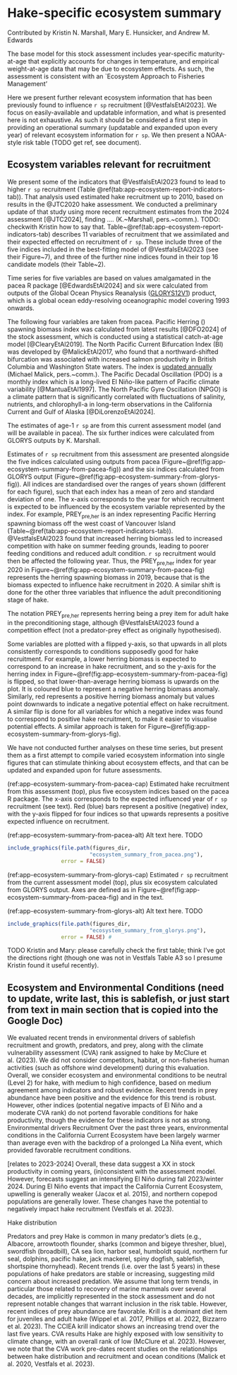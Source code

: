 \newpage

\rfoot{Ecosystem report}

# Hake-specific ecosystem summary {#sec:app-ecosystem-report}

Contributed by Kristin N. Marshall, Mary E. Hunsicker, and Andrew M. Edwards

The base model for this stock assessment includes
year-specific maturity-at-age that explicitly accounts for changes in temperature, and
empirical weight-at-age data that may be due to ecosystem effects. As such, the
assessment is consistent with an `Ecosystem Approach to Fisheries
Management'

<!-- TODO add ref related to Jenny's talk if Bridget has something. -->

Here we
present further relevant ecosystem information that has been previously
found to influence `r sp` recruitment [@VestfalsEtAl2023].
We focus on easily-available and updatable
information, and what is presented here is not exhaustive. As such it should be
considered a first step in providing an operational summary (updatable and
expanded upon every year) of relevant
ecosystem information for `r sp`. We then present a NOAA-style risk table (TODO
get ref, see document).

## Ecosystem variables relevant for recruitment

We present some of the indicators that @VestfalsEtAl2023 found to lead to higher
`r sp` recruitment (Table \@ref(tab:app-ecosystem-report-indicators-tab)). That
analysis used estimated hake recruitment up to 2010, based on results in
the @JTC2020 hake assessment. We conducted a preliminary update of
that study using more recent recruitment estimates from the 2024 assessment
[@JTC2024], finding .... (K.~Marshall, pers.~comm.). TODO: checkwith Kristin
how to say that. Table~\@ref(tab:app-ecosystem-report-indicators-tab) describes
11 variables of recruitment that we assimilated and their expected effected on
recruitment of `r sp`. These include three of the five indices included in
the best-fitting model of @VestfalsEtAl2023 (see their Figure~7), and three of
the further nine indices found in their top 16 candidate models (their
Table~2).

\begin{table}[hbp]
\centering
\caption{\label{tab:app-ecosystem-report-indicators-tab}Descriptions of easily
available ecosystem variables that were found to influence `r sp`
recruitment either by Vestfals et al. (2023) or our updated analyses (unpublished).
Variables are in order of life-history stage, following Table~A1 of Vestfals et
al. (2023); see that reference for full details. Shelf break is considered
between 100 and 2,000~m isobaths, defining the longitudinal extent for several
variables. The first subscripts refer to life-history stage
(`pre` is preconditioning, while JA is Jan-Apr, in the egg to late larvae stage).}
\centering
\fontsize{10}{12}\selectfont
\begin{tabular}[t]{p{3cm}p{6cm}p{6cm}}
\toprule
Abbreviation~of variable & Definition & Effect on recruitment; expectation for an increase in
variable\\
\midrule

PREY$_{\mbox{pre,her}}$ & Pacific Herring spawning biomass off the west coast of
Vancouver Island & Increased competition with herring on summer feeding grounds
leads to poorer feeding conditions and reduced adult condition;
$\downarrow$ recruitment the following year\\

BI$_{\mbox{pre}}$ & North Pacific Current Bifurcation Index & Northward-shifted
bifurcation leads to increased advection of prey southwards, leading to poorer
feeding conditions off British Columbia, Washington, and Oregon, and reduced
adult condition;
$\downarrow$ recruitment the following year\\

PDO$_{\mbox{pre}}$ & Pacific Decadal Oscillation during preconditioning (Apr-Sep) & Indicator of basin-scale
processes, negative phase linked to higher productivity and improved adult condition (Apr-Sep);
$\downarrow$ recruitment the following year\\

NPGO$_{\mbox{pre}}$ & North Pacific Gyre Oscillation during preconditioning
(Apr-Sep) & Indicator of basin-scale
processes, positive phase linked to higher nutrient concentrations and
productivity, and improved adult condition;
$\uparrow$ recruitment the following year\\

TEMP$_{\mbox{spawn}}$ & Mean temperature during spawning (shelf break,
Jan-Mar, 130-500~m depth, 31-36~\textdegree~N) & Fish less likely to spawn at
higher temperatures; $\downarrow$ recruitment that year\\

AST$_{\mbox{eggs}}$ & Net along-shore transport (shelf break,
Jan-Mar, 40-60~m depth, 31-36~\textdegree~N)
& Increased northward advection away from juvenile nursery areas decreases
recruitment; $\downarrow$ recruitment that year\\

MLD$_{\mbox{yolk}}$ & Mean mixed layer depth (shelf break
Jan-Apr, 31-36~\textdegree~N)
& Larvae aggregate at base of mixed layer so mixed layer depth may limit how far
they rise in the water column affecting later transport; $\downarrow$ recruitment that year\\

SSH$_{\mbox{JA.c}}$ & Average sea-surface
height off California as an indicator of basin-scale processes (from coast to
30~km offshore, Jan-Apr, 34.5-42.5~\textdegree~N)
& Not clear which way it goes (not in Table A3 Vestfals). TODO ???\\

MLD$_{\mbox{latelarv}}$ & Mean mixed layer depth (shelf break
Mar-Jun, 31-37~\textdegree~N)
& Larvae aggregate at base of mixed layer so mixed layer depth may limit how far they rise in the
water column affecting later transport; $\downarrow$ recruitment that year\\

PU$_{\mbox{latelarv}}$ & Strength of poleward undercurrent (from coast to 275~m isobath,
Mar-Jun, 75-275~m depth, 33.5-34.5~\textdegree~N)
& Increased northward
advection away from juvenile nursery areas decreases recruitment; $\downarrow$ recruitment that year \\

PRED$_{\mbox{age0.age1hake}}$ & Biomass of age-1 Pacific Hake (from this stock assessment)
& Age-1 hake predate on pelagic juveniles (roughly Apr-Sep); $\downarrow$ recruitment that year \\

\bottomrule
\end{tabular}
\end{table}

Time series for five variables are based on values amalgamated in the pacea R package [@EdwardsEtAl2024] and six
were calculated from outputs of the Global
Ocean Physics Reanalysis ([GLORYS12V1]((https://data.marine.copernicus.eu/product/GLOBAL_MULTIYEAR_PHY_001_030/description))) product, which is a global ocean
eddy-resolving oceanographic model covering 1993 onwards.

The following four variables are taken from pacea. Pacific Herring (\emph{Clupea pallasii}) spawning biomass index was
calculated from latest results [@DFO2024] of the stock assessment, which is conducted using
a statistical catch-at-age model [@ClearyEtAl2019]. The North Pacific Current
Bifurcation Index (BI) was developed by @MalickEtAl2017, who found that a northward-shifted bifurcation was
associated with increased salmon productivity in British Columbia and
Washington State waters. The index is
[updated annually](https://github.com/michaelmalick/bifurcation-index/) (Michael
Malick, pers.~comm.).
The Pacific Decadal Oscillation (PDO) is a monthly index which is a long-lived
El Niño-like pattern of Pacific climate variability [@MantuaEtAl1997].
The North Pacific Gyre Oscillation (NPGO) is a climate pattern
that is significantly correlated with fluctuations of salinity,
nutrients, and chlorophyll-a in long-term observations in the
California Current and Gulf of Alaska [@DiLorenzoEtAl2024].

The estimates of age-1 `r sp` are from this current assessment model (and will
be available in pacea). The six further indices were calculated from
GLORYS outputs by K. Marshall.

Estimates of `r sp` recruitment from this assessment are presented alongside the
five indices calculated using outputs from pacea
(Figure~\@ref(fig:app-ecosystem-summary-from-pacea-fig))
and the six indices calculated from GLORYS output
(Figure~\@ref(fig:app-ecosystem-summary-from-glorys-fig)).
All indices are standardised over the ranges of years shown (different for each
figure), such that each index has a mean of zero and standard deviation of
one. The x-axis corresponds to the year for which recruitment is expected to be
influenced by the ecosystem variable represented by the index. For example,
PREY$_{\mbox{pre,her}}$ is an index representing Pacific Herring spawning biomass off the west coast of
Vancouver Island (Table~\@ref(tab:app-ecosystem-report-indicators-tab)). @VestfalsEtAl2023 found that increased herring biomass led to
increased competition with hake on summer feeding grounds, leading to poorer
feeding conditions and reduced adult condition. `r sp` recruitment would then be
affected the following year. Thus, the PREY$_{\mbox{pre,her}}$ index for year 2020 in
Figure~\@ref(fig:app-ecosystem-summary-from-pacea-fig)
represents the herring spawning biomass in 2019, because that is the biomass
expected to influence hake recruitment in 2020. A similar shift is done for the
other three variables that influence the adult preconditioning stage of hake.

The notation PREY$_{\mbox{pre,her}}$ represents herring being a prey item for
adult hake in the preconditioning stage, although @VestfalsEtAl2023 found a
competition effect (not a predator-prey effect as originally hypothesised).

Some variables are plotted with a flipped y-axis, so that upwards in all plots
consistently corresponds to conditions supposedly good for hake recruitment.
For example, a lower herring biomass is expected to correspond to an increase in hake
recruitment, and so the y-axis for the herring index in
Figure~\@ref(fig:app-ecosystem-summary-from-pacea-fig)
is flipped, so that lower-than-average herring biomass is upwards on the
plot. It is coloured blue to represent a negative herring biomass
anomaly. Similarly, red represents a positive herring biomass anomaly but
values point downwards to indicate a negative potential effect on hake
recruitment. A similar flip is done for all variables for which a negative index
was found to
correspond to positive hake recruitment, to make it easier to
visualise potential effects. A similar approach is taken for
Figure~\@ref(fig:app-ecosystem-summary-from-glorys-fig).

We have not conducted further analyses on these time series, but present them as
a first attempt to compile varied ecosystem information into single figures that
can
stimulate thinking about ecosystem effects, and
that can be updated and expanded upon for future assessments.

<!-- Figures currently built in pacea/R-temp/ecosystem-summary-hake-make-figures.R on dev-andy branch -->

(ref:app-ecosystem-summary-from-pacea-cap) Estimated hake recruitment from this assessment (top), plus five ecosystem indices
based on the pacea R package. The x-axis corresponds to the
expected influenced year
of `r sp` recruitment (see
text). Red (blue) bars represent a positive (negative) index, with the y-axis flipped for four
indices so that
upwards represents a positive expected influence on recruitment.

(ref:app-ecosystem-summary-from-pacea-alt) Alt text here. TODO

```r

include_graphics(file.path(figures_dir,
                          "ecosystem_summary_from_pacea.png"),
                 error = FALSE)
```

(ref:app-ecosystem-summary-from-glorys-cap) Estimated `r sp` recruitment from
the current assessment model (top), plus six ecosystem calculated from GLORYS
output. Axes are defined as in
Figure~\@ref(fig:app-ecosystem-summary-from-pacea-fig) and in the text.

(ref:app-ecosystem-summary-from-glorys-alt) Alt text here. TODO

```r

include_graphics(file.path(figures_dir,
                          "ecosystem_summary_from_glorys.png"),
                 error = FALSE) #
```

\clearpage

\begin{table}[hbp]
\centering
\caption{\label{tab:app-ecosystem-report-risk-tab}Risk table ....**Aaron doing
in Google Doc.}
\centering
\fontsize{10}{12}\selectfont
\begin{tabular}[t]{p{5cm}p{5cm}p{5cm}}
\toprule
Ecosystem and environmental conditions & Assessment data inputs &
Assessment model fits and structural uncertainty\\
\midrule
Recruitment: 2020-2021 recruitment indicators were positive (environmental
conditions) & & \\
 & & \\
Prey: increasing (krill, juvenile hake) & & \\
 & & \\
Predators: no trend & & \\
 & & \\
CVA rank: low & & \\
\hline
Level 2 (medium agreement, robust evidence) & Level XX & Level XX\\
\bottomrule
\end{tabular}
\end{table}

TODO Kristin and Mary: please carefully check the first table; think I've got
the directions right (though one was not in Vestfals Table A3 so I presume
Kristin found it useful recently).

## Ecosystem and Environmental Conditions (need to update, write last, this is sablefish, or just start from text in main section that is copied into the Google Doc)

We evaluated recent trends in environmental drivers of sablefish recruitment and growth, predators, and prey, along with the climate vulnerability assessment (CVA) rank assigned to hake by McClure et al. (2023). We did not consider competitors, habitat, or non-fisheries human activities (such as offshore wind development) during this evaluation. Overall, we consider ecosystem and environmental conditions to be neutral (Level 2) for hake, with medium to high confidence, based on medium agreement among indicators and robust evidence. Recent trends in prey abundance have been positive and the evidence for this trend is robust. However, other indices (potential negative impacts of El Niño and a moderate CVA rank) do not portend favorable conditions for hake productivity, though the evidence for these indicators is not as strong.
Environmental drivers
Recruitment
Over the past three years, environmental conditions in the California Current Ecosystem have been largely warmer than average even with the backdrop of a prolonged La Niña event, which provided favorable recruitment conditions.

[relates to 2023-2024] Overall, these data suggest a XX in stock productivity in
coming years, (in)consistent with the assessment model. However, forecasts
suggest an intensifying El Niño during fall 2023/winter 2024. During El Niño
events that impact the California Current Ecosystem, upwelling is generally
weaker (Jacox et al. 2015), and northern copepod populations are generally
lower. These changes have the potential to negatively impact hake recruitment
(Vestfals et al. 2023).

Hake distribution

Predators and prey
Hake is common in many predator’s diets (e.g., Albacore, arrowtooth flounder, sharks (common and bigeye thresher, blue), swordfish (broadbill), CA sea lion, harbor seal, humboldt squid, northern fur seal, dolphins, pacific hake, jack mackerel, spiny dogfish, sablefish, shortspine thornyhead).  Recent trends (i.e. over the last 5 years) in these populations of hake predators are stable or increasing, suggesting mild concern about increased predation. We assume that long term trends, in particular those related to recovery of marine mammals over several decades, are implicitly represented in the stock assessment and do not represent notable changes that warrant inclusion in the risk table. However, recent indices of prey abundance are favorable. Krill is a dominant diet item for juveniles and adult hake (Wippel et al. 2017, Phillips et al. 2022, Bizzarro et al. 2023). The CCIEA krill indicator shows an increasing trend over the last five years.
CVA results
Hake are highly exposed with low sensitivity to climate change, with an overall rank of low (McClure et al. 2023).  However, we note that the CVA work pre-dates recent studies on the relationships between hake distribution and recruitment and ocean conditions (Malick et al. 2020, Vestfals et al. 2023).

\clearpage

